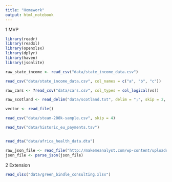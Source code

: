 ```yaml
---
title: "Homework"
output: html_notebook
---
```

1 MVP

```r
library(readr)
library(readxl)
library(openxlsx)
library(dplyr)
library(haven)
library(jsonlite)
```

```r
raw_state_income <- read_csv("data/state_income_data.csv")
```

```r
read_csv("data/state_income_data.csv", col_names = c("a", "b", "c"))
```


```r
raw_cars <- ?read_csv("data/cars.csv", col_types = col_logical(vs))
```


```r
raw_scotland <- read_delim("data/scotland.txt", delim = ";", skip = 2, col_names = c("Rank", "Locality", "Population", "Status", "Council Area"))
```

```r
vector <- read_file()
```

```r
read_csv("data/steam-200k-sample.csv", skip = 4)
```


```r
read_tsv("data/historic_eu_payments.tsv")
```
```r

```

```r
read_dta("data/africa_health_data.dta")
```

```r
raw_json_file <- read_file("http://makemeanalyst.com/wp-content/uploads/2017/06/sample_json.txt")
json_file <- parse_json(json_file)

```

2 Extension
```r
read_xlsx("data/green_bindle_consulting.xlsx")
```


